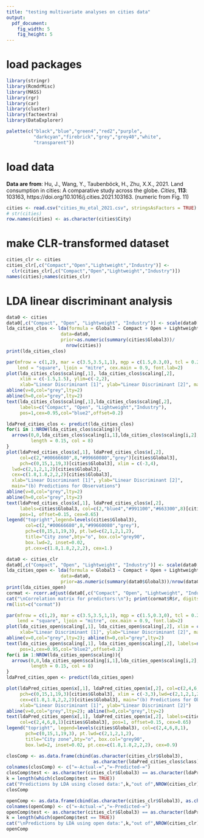 ---
title: "testing multivariate analyses on cities data"
output: 
  pdf_document: 
    fig_width: 5
    fig_height: 5
---

# load packages

```{r load packages etc., include=FALSE}
library(stringr)
library(RcmdrMisc)
library(MASS)
library(rgr)
library(car)
library(cluster)
library(factoextra)
library(DataExplorer)

palette(c("black","blue","green4","red2","purple",
          "darkcyan","firebrick","grey","grey40","white",
          "transparent"))
```

# load data

**Data are from**: Hu, J., Wang, Y., Taubenböck, H., Zhu, X.X., 2021. Land consumption in cities: A comparative study across the globe. *Cities*, **113**: 103163, https://doi.org/10.1016/j.cities.2021.103163. (numeric from Fig. 11)

```{r}
cities <- read.csv("cities_Hu_etal_2021.csv", stringsAsFactors = TRUE)
# str(cities)
row.names(cities) <- as.character(cities$City)
```

# make CLR-transformed dataset
```{r}
cities_clr <- cities
cities_clr[,c("Compact","Open","Lightweight","Industry")] <- 
  clr(cities_clr[,c("Compact","Open","Lightweight","Industry")])
names(cities);names(cities_clr)
```

# LDA linear discriminant analysis

```{r LDA closed cities data}
data0 <- cities
data0[,c("Compact", "Open", "Lightweight", "Industry")] <- scale(data0[,c("Compact", "Open", "Lightweight", "Industry")])
lda_cities_clos <- lda(formula = Global3 ~ Compact + Open + Lightweight + Industry, 
                    data=data0,
                    prior=as.numeric(summary(cities$Global3))/
                      nrow(cities)) 
print(lda_cities_clos)
```

```{r plot LDA closed, fig.height=5, fig.width=10}
par(mfrow = c(1,2), mar = c(3.5,3.5,1,1), mgp = c(1.5,0.3,0), tcl = 0.25,
    lend = "square", ljoin = "mitre", cex.main = 0.9, font.lab=2)
plot(lda_cities_clos$scaling[,1], lda_cities_clos$scaling[,2], 
     xlim = c(-1.5,1.5), ylim=c(-2,2),
     xlab="Linear Discriminant [1]", ylab="Linear Discriminant [2]", main="(a) Variable Coefficients")
abline(v=0,col="grey",lty=2)
abline(h=0,col="grey",lty=2)
text(lda_cities_clos$scaling[,1],lda_cities_clos$scaling[,2],
     labels=c("Compact", "Open", "Lightweight","Industry"),
     pos=1,cex=0.95,col="blue2",offset=0.2)

ldaPred_cities_clos <- predict(lda_cities_clos)
for(i in 1:NROW(lda_cities_clos$scaling)){
  arrows(0,0,lda_cities_clos$scaling[i,1],lda_cities_clos$scaling[i,2],
         length = 0.15, col = 8)
}
plot(ldaPred_cities_clos$x[,1], ldaPred_cities_clos$x[,2], 
     col=c(2,"#00666680",8,"#99660080","grey")[cities$Global3], 
     pch=c(0,15,1,19,3)[cities$Global3], xlim = c(-3,4),
  lwd=c(2,1,2,1,2)[cities$Global3],
  cex=c(1.8,1.8,2,2,2)[cities$Global3], 
  xlab="Linear Discriminant [1]", ylab="Linear Discriminant [2]", 
  main="(b) Predictions for Observations")
abline(v=0,col="grey",lty=2)
abline(h=0,col="grey",lty=2)
text(ldaPred_cities_clos$x[,1], ldaPred_cities_clos$x[,2], 
     labels=cities$Global3, col=c(2,"blue4","#991100","#663300",8)[cities$Global3],
     pos=1, offset=0.15, cex=0.65)
legend("topright",legend=levels(cities$Global3),
       col=c(2,"#00666680",8,"#99660080","grey"),
       pch=c(0,15,1,19,3), pt.lwd=c(2,1,2,1,2),
       title="City zone",bty="o", box.col="grey90", 
       box.lwd=2, inset=0.02, 
       pt.cex=c(1.8,1.8,2,2,2), cex=1.)

```

```{r LDA open cities data}
data0 <- cities_clr
data0[,c("Compact", "Open", "Lightweight", "Industry")] <- scale(data0[,c("Compact", "Open", "Lightweight", "Industry")])
lda_cities_open <- lda(formula = Global3 ~ Compact + Open + Lightweight + Industry, 
                    data=data0,
                    prior=as.numeric(summary(data0$Global3))/nrow(data0)) 
print(lda_cities_open)
cormat <- rcorr.adjust(data0[,c("Compact", "Open", "Lightweight", "Industry")], type="pearson")
cat("\nCorrelation matrix for predictors:\n"); print(cormat$R$r, digits = 3)
rm(list=c("cormat"))
```

```{r plot LDA closed, fig.height=5, fig.width=10}
par(mfrow = c(1,2), mar = c(3.5,3.5,1,1), mgp = c(1.5,0.3,0), tcl = 0.25,
    lend = "square", ljoin = "mitre", cex.main = 0.9, font.lab=2)
plot(lda_cities_open$scaling[,1], lda_cities_open$scaling[,2], xlim = c(-1.2,1.2), ylim = c(-1.,1.), 
     xlab="Linear Discriminant [1]", ylab="Linear Discriminant [2]", main="(a) Variable Coefficients")
abline(v=0,col="grey",lty=2); abline(h=0,col="grey",lty=2)
text(lda_cities_open$scaling[,1], lda_cities_open$scaling[,2], labels=names(cities)[2:5],
     pos=1,cex=0.95,col="blue2",offset=0.2)
for(i in 1:NROW(lda_cities_open$scaling)){
  arrows(0,0,lda_cities_open$scaling[i,1],lda_cities_open$scaling[i,2],
         length = 0.15, col = 8)
}
ldaPred_cities_open <- predict(lda_cities_open)

plot(ldaPred_cities_open$x[,1], ldaPred_cities_open$x[,2], col=c(2,4,6,8,1)[cities$Global3],
     pch=c(0,15,1,19,3)[cities$Global3], xlim = c(-3,3),lwd=c(2,1,2,1,2)[cities$Global3],
     cex=c(1.8,1.8,2,2,2)[cities$Global3], main="(b) Predictions for Observations", 
     xlab="Linear Discriminant [1]", ylab="Linear Discriminant [2]")
abline(v=0,col="grey",lty=2); abline(h=0,col="grey",lty=2)
text(ldaPred_cities_open$x[,1], ldaPred_cities_open$x[,2], labels=cities$Global3, 
     col=c(2,4,6,8,1)[cities$Global3], pos=1, offset=0.15, cex=0.65)
legend("topright", legend=levels(cities$Global3), col=c(2,4,6,8,1),
       pch=c(0,15,1,19,3), pt.lwd=c(2,1,2,1,2),
       title="City zone",bty="o", box.col="grey90", 
       box.lwd=2, inset=0.02, pt.cex=c(1.8,1.8,2,2,2), cex=0.9)

```
```{r compare models with reality, paged.print=FALSE}
closComp <- as.data.frame(cbind(as.character(cities_clr$Global3), 
                                as.character(ldaPred_cities_clos$class)))
colnames(closComp) <- c("=-Actual-=","=-Predicted-=")
closComp$test <- as.character(cities_clr$Global3) == as.character(ldaPred_cities_clos$class)
k = length(which(closComp$test == TRUE))
cat("Predictions by LDA using closed data:",k,"out of",NROW(cities_clr),"=",paste0(100*k/NROW(cities_clr),"% correct\n"))
closComp

openComp <- as.data.frame(cbind(as.character(cities_clr$Global3), as.character(ldaPred_cities_open$class)))
colnames(openComp) <- c("=-Actual-=","=-Predicted-=")
openComp$test <- as.character(cities_clr$Global3) == as.character(ldaPred_cities_open$class)
k = length(which(openComp$test == TRUE))
cat("\nPredictions by LDA using open data:",k,"out of",NROW(cities_clr),"=",paste0(100*k/NROW(cities_clr),"% correct\n"))
openComp
```


